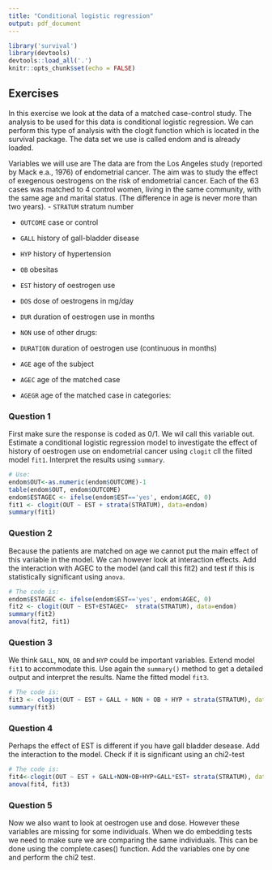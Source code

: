 ```yaml
---
title: "Conditional logistic regression"
output: pdf_document
---
```


```r
library('survival')
library(devtools)
devtools::load_all('.')
knitr::opts_chunk$set(echo = FALSE)
```



## Exercises

In this exercise we look at the data of a matched case-control study. The analysis to be used for this data is conditional logistic regression. We can perform this type of analysis with the clogit function which is located in the survival package. The data set we use is called endom and is already loaded.

Variables we will use are
The data are from the Los Angeles study (reported by Mack e.a., 1976) of endometrial
cancer. The aim was to study the effect of exegenous oestrogens on the risk of
endometrial cancer. Each of the 63 cases was matched to 4 control women, living in the
same community, with the same age and marital status. (The difference in age is never
more than two years).
- `STRATUM` stratum number

- `OUTCOME` case or control

- `GALL` history of gall-bladder disease 

- `HYP` history of hypertension 

- `OB` obesitas 

- `EST` history of oestrogen use 

- `DOS` dose of oestrogens in mg/day 

- `DUR` duration of oestrogen use in months 

- `NON` use of other drugs: 

- `DURATION`  duration of oestrogen use (continuous in months)

- `AGE` age of the subject

- `AGEC` age of the matched case

- `AGEGR` age of the matched case in categories: 

### Question 1

First make sure the response is coded as 0/1. We wil call this variable out. Estimate a conditional logistic regression model to investigate the effect of history of oestrogen use on endometrial cancer  using `clogit` cll the fiited model `fit1`. Interpret the results using `summary`.



```r
# Use:
endom$OUT<-as.numeric(endom$OUTCOME)-1
table(endom$OUT, endom$OUTCOME)
endom$ESTAGEC <- ifelse(endom$EST=='yes', endom$AGEC, 0)
fit1 <- clogit(OUT ~ EST + strata(STRATUM), data=endom)
summary(fit1)
```

### Question 2

Because the patients are matched on age we cannot put the main effect of this variable in the model.  We can however look at interaction effects. Add the interaction with AGEC to the model (and call this fit2) and test if this is statistically significant using `anova`.



```r
# The code is:
endom$ESTAGEC <- ifelse(endom$EST=='yes', endom$AGEC, 0)
fit2 <- clogit(OUT ~ EST+ESTAGEC+  strata(STRATUM), data=endom)
summary(fit2)
anova(fit2, fit1)
```

### Question 3

We think  `GALL`, `NON`, `OB` and `HYP` could be important variables. Extend model `fit1` to accommodate this. Use again the `summary()` method to get a detailed output and 
interpret the results. Name the fitted model `fit3`.
```r
# The code is:
fit3 <- clogit(OUT ~ EST + GALL + NON + OB + HYP + strata(STRATUM), data = endom)
summary(fit3)
```

### Question 4

Perhaps the effect of EST is different if you have gall bladder desease. Add the interaction to the model. Check if it is significant using an chi2-test



```r
# The code is:
fit4<-clogit(OUT ~ EST + GALL+NON+OB+HYP+GALL*EST+ strata(STRATUM), data=endom)
anova(fit4, fit3)
```

### Question 5

Now we also want to look at oestrogen use and dose. However these variables are missing for some individuals. When we do embedding tests we need to make sure we are comparing the same 
individuals. This can be done using the complete.cases() function.
Add the variables one by one and perform the chi2 test.
```r
```
